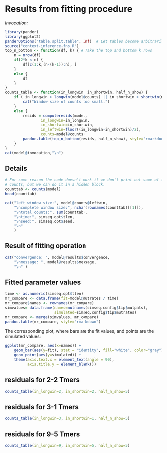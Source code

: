 # Results from fitting procedure

*Invocation:*
```r
library(pander)
library(ggplot2)
panderOptions("table.split.table", Inf)  # Let tables become arbitrarily wide rather than wrapping.
source("context-inference-fns.R")
top_n_bottom <- function(df, k) { # Take the top and bottom k rows
    n = nrow(df)
    if(2*k < n) {
        df[c(1:k,(n-(k-1)):n), ]
    }
    else {
        df
    }
}
counts_table <- function(in_longwin, in_shortwin, half_n_show) {
    if ( in_longwin > longwin(model@counts) || in_shortwin > shortwin(model@counts) ) {
        cat("Window size of counts too small.")
    }
    else {
        resids = computeresids(model,
                in_longwin=in_longwin,
                in_shortwin=in_shortwin,
                in_leftwin=floor((in_longwin-in_shortwin)/2),
                counts=model@counts)
        pandoc.table(top_n_bottom(resids, half_n_show), style="rmarkdown")
    }
}
cat(model@invocation,"\n")
```


## Details
```r
# For some reason the code doesn't work if we don't print out some of the
# counts, but we can do it in a hidden block.
counttab <- counts(model)
head(counttab)
```


```r
cat("left window size:", model@counts@leftwin,
    "\ncomplete window size:", nchar(rownames(counttab)[[1]]),
    "\ntotal counts:", sum(counttab),
    "\ntime:", simseq.opt$tlen,
    "\nseed:", simseq.opt$seed,
    "\n"
    )
```


## Result of fitting operation
```r
cat("convergence: ", model@results$convergence,
    "\nmessage: ", model@results$message,
    "\n" )
```


## Fitted parameter values
```r
time <- as.numeric(simseq.opt$tlen)
mr_compare <- data.frame(fit=model@mutrates / time)
mr_compare$names <- rownames(mr_compare)
simvalues= data.frame(names=mutnames(simseq.config$tip$mutpats),
                      simulated=simseq.config$tip$mutrates)
mr_compare <- merge(simvalues, mr_compare)
pandoc.table(mr_compare, style="rmarkdown")
```


The corresponding plot, where bars are the fit values, and points are the simulated values:
```r
ggplot(mr_compare, aes(x=names)) +
    geom_bar(aes(y=fit), stat = "identity", fill="white", color="gray") +
    geom_point(aes(y=simulated)) +
    theme(axis.text.x = element_text(angle = 90),
          axis.title.y = element_blank())
```


## residuals for 2-2 Tmers
```r
counts_table(in_longwin=2, in_shortwin=2, half_n_show=5)
```

## residuals for 3-1 Tmers
```r
counts_table(in_longwin=3, in_shortwin=1, half_n_show=5)
```

## residuals for 9-5 Tmers
```r
counts_table(in_longwin=9, in_shortwin=5, half_n_show=5)
```

